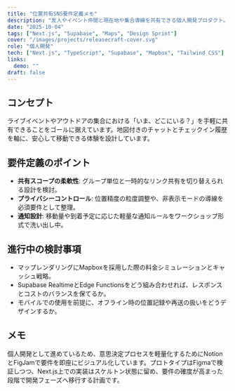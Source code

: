 ```yaml
---
title: "位置共有SNS要件定義メモ"
description: "友人やイベント仲間と現在地や集合導線を共有できる個人開発プロダクト。要件定義中の検討ログをまとめています。"
date: "2025-10-04"
tags: ["Next.js", "Supabase", "Maps", "Design Sprint"]
cover: "/images/projects/releasecraft-cover.svg"
role: "個人開発"
tech: ["Next.js", "TypeScript", "Supabase", "Mapbox", "Tailwind CSS"]
links:
  demo: ""
draft: false
---
```


## コンセプト
ライブイベントやアウトドアの集合における「いま、どこにいる？」を手軽に共有できることをゴールに据えています。地図付きのチャットとチェックイン履歴を軸に、安心して移動できる体験を設計しています。

## 要件定義のポイント
- **共有スコープの柔軟性**: グループ単位と一時的なリンク共有を切り替えられる設計を検討。
- **プライバシーコントロール**: 位置精度の粒度調整や、非表示モードの導線を必須要件として整理。
- **通知設計**: 移動量や到着予定に応じた軽量な通知ルールをワークショップ形式で洗い出し中。

## 進行中の検討事項
- マップレンダリングにMapboxを採用した際の料金シミュレーションとキャッシュ戦略。
- Supabase RealtimeとEdge Functionsをどう組み合わせれば、レスポンスとコストのバランスを保てるか。
- モバイルでの使用を前提に、オフライン時の位置記録や再送の扱いをどうデザインするか。

## メモ
個人開発として進めているため、意思決定プロセスを軽量化するためにNotionとFigJamで要件を即座にビジュアル化しています。プロトタイプはFigmaで検証しつつ、Next.js上での実装はスケルトン状態に留め、要件の確度が高まった段階で開発フェーズへ移行する計画です。

